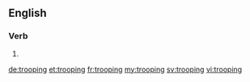 ==English==

===Verb===
{{head|en}}

# {{present participle of|troop}}

[[de:trooping]]
[[et:trooping]]
[[fr:trooping]]
[[my:trooping]]
[[sv:trooping]]
[[vi:trooping]]